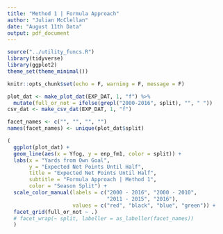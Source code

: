 ```yaml
---
title: "Method 1 | Formula Approach"
author: "Julian McClellan"
date: "August 11th Data"
output: pdf_document
---
```


```r
source("../utility_funcs.R")
library(tidyverse)
library(ggplot2)
theme_set(theme_minimal())

knitr::opts_chunk$set(echo = F, warning = F, message = F)

plot_dat <- make_plot_dat(EXP_DAT, 1, "f") %>%
  mutate(full_or_not = ifelse(grepl("2000-2016", split), "", " "))
csv_dat <- make_csv_dat(EXP_DAT, 1, "f")

facet_names <- c("", "", "", "")
names(facet_names) <- unique(plot_dat$split)

(
  ggplot(plot_dat) +
  geom_line(aes(x = Yfog, y = enp_fm1, color = split)) +
  labs(x = "Yards from Own Goal",
       y = "Expected Net Points Until Half",
       title = "Expected Net Points Until Half",
       subtitle = "Formula Approach | Method 1",
       color = "Season Split") +
  scale_color_manual(labels = c("2000 - 2016", "2000 - 2010",
                                "2011 - 2015", "2016"),
                     values = c("red", "black", "blue", "green")) +
  facet_grid(full_or_not ~ .)
  # facet_wrap(~ split, labeller = as_labeller(facet_names))
  )
```